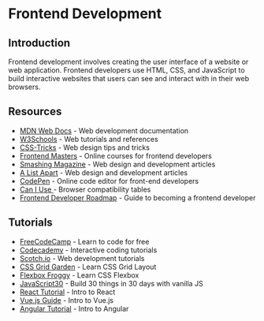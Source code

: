 # Frontend Development

## Introduction
Frontend development involves creating the user interface of a website or web application. Frontend developers use HTML, CSS, and JavaScript to build interactive websites that users can see and interact with in their web browsers.

## Resources
- [MDN Web Docs](https://developer.mozilla.org/en-US/) - Web development documentation
- [W3Schools](https://www.w3schools.com/) - Web tutorials and references
- [CSS-Tricks](https://css-tricks.com/) - Web design tips and tricks
- [Frontend Masters](https://frontendmasters.com/) - Online courses for frontend developers
- [Smashing Magazine](https://www.smashingmagazine.com/) - Web design and development articles
- [A List Apart](https://alistapart.com/) - Web design and development articles
- [CodePen](https://codepen.io/) - Online code editor for front-end developers
- [Can I Use
](https://caniuse.com/) - Browser compatibility tables
- [Frontend Developer Roadmap](https://roadmap.sh/frontend) - Guide to becoming a frontend developer

## Tutorials
- [FreeCodeCamp](https://www.freecodecamp.org/) - Learn to code for free
- [Codecademy](https://www.codecademy.com/learn/paths/front-end-engineer-career-path) - Interactive coding tutorials
- [Scotch.io](https://scotch.io/) - Web development tutorials
- [CSS Grid Garden](https://cssgridgarden.com/) - Learn CSS Grid Layout
- [Flexbox Froggy](https://flexboxfroggy.com/) - Learn CSS Flexbox
- [JavaScript30](https://javascript30.com/) - Build 30 things in 30 days with vanilla JS
- [React Tutorial](https://reactjs.org/tutorial/tutorial.html) - Intro to React
- [Vue.js Guide](https://vuejs.org/v2/guide/) - Intro to Vue.js
- [Angular Tutorial](https://angular.io/tutorial) - Intro to Angular
